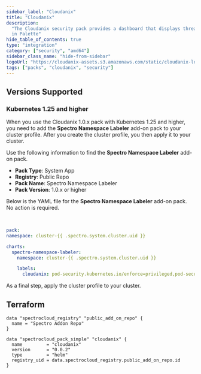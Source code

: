 ```yaml
---
sidebar_label: "Cloudanix"
title: "Cloudanix"
description:
  "The Cloudanix security pack provides a dashboard that displays threats and unusual behavior in Kubernetes containers
  in Palette"
hide_table_of_contents: true
type: "integration"
category: ["security", "amd64"]
sidebar_class_name: "hide-from-sidebar"
logoUrl: "https://cloudanix-assets.s3.amazonaws.com/static/cloudanix-logo-p.png"
tags: ["packs", "cloudanix", "security"]
---
```


<RedirectPackPage packName="cloudanix" />

## Versions Supported

<Tabs queryString="parent">

<TabItem label="0.0.x" value="0.0.x">

### Kubernetes 1.25 and higher

When you use the Cloudanix 1.0.x pack with Kubernetes 1.25 and higher, you need to add the **Spectro Namespace Labeler**
add-on pack to your cluster profile. After you create the cluster profile, you then apply it to your cluster.

Use the following information to find the **Spectro Namespace Labeler** add-on pack.

- **Pack Type**: System App
- **Registry**: Public Repo
- **Pack Name**: Spectro Namespace Labeler
- **Pack Version**: 1.0.x or higher

Below is the YAML file for the **Spectro Namespace Labeler** add-on pack. No action is required.

<br />

```yaml
pack:
namespace: cluster-{{ .spectro.system.cluster.uid }}

charts:
  spectro-namespace-labeler:
    namespace: cluster-{{ .spectro.system.cluster.uid }}

    labels:
      cloudanix: pod-security.kubernetes.io/enforce=privileged,pod-security.kubernetes.io/enforce-version=v1.26
```

As a final step, apply the cluster profile to your cluster.

</TabItem>
</Tabs>

## Terraform

```hcl
data "spectrocloud_registry" "public_add_on_repo" {
  name = "Spectro Addon Repo"
}

data "spectrocloud_pack_simple" "cloudanix" {
  name         = "cloudanix"
  version      = "0.0.2"
  type         = "helm"
  registry_uid = data.spectrocloud_registry.public_add_on_repo.id
}
```
